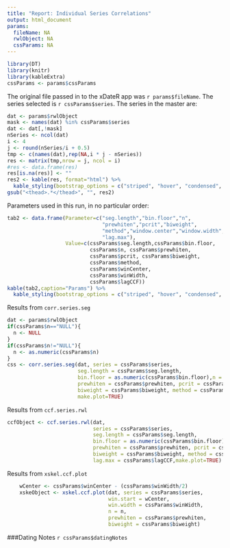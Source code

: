 ```yaml
---
title: "Report: Individual Series Correlations"
output: html_document
params:
  fileName: NA
  rwlObject: NA
  cssParams: NA
---
```


```r
library(DT)
library(knitr)
library(kableExtra)
cssParams <- params$cssParams
```

The original file passed in to the xDateR app was `r params$fileName`. The series selected is `r cssParams$series`. The series in the master are:

```r
dat <- params$rwlObject
mask <- names(dat) %in% cssParams$series
dat <- dat[,!mask]
nSeries <- ncol(dat)
i <- 4
j <- round(nSeries/i + 0.5)
tmp <- c(names(dat),rep(NA,i * j - nSeries))
res <- matrix(tmp,nrow = j, ncol = i)
#res <- data.frame(res)
res[is.na(res)] <- ""
res2 <- kable(res, format="html") %>%
  kable_styling(bootstrap_options = c("striped", "hover", "condensed", "responsive"))
gsub("<thead>.*</thead>", "", res2)
```

Parameters used in this run, in no particular order:

```r
tab2 <- data.frame(Parameter=c("seg.length","bin.floor","n",
                               "prewhiten","pcrit","biweight",
                               "method","window.center","window.width",
                               "lag.max"),
                   Value=c(cssParams$seg.length,cssParams$bin.floor,
                           cssParams$n, cssParams$prewhiten, 
                           cssParams$pcrit, cssParams$biweight,
                           cssParams$method,
                           cssParams$winCenter,
                           cssParams$winWidth,
                           cssParams$lagCCF))
kable(tab2,caption="Params") %>%
  kable_styling(bootstrap_options = c("striped", "hover", "condensed", "responsive"))
```

Results from `corr.series.seg`

```r
dat <- params$rwlObject
if(cssParams$n=="NULL"){
  n <- NULL
}
if(cssParams$n!="NULL"){
  n <- as.numeric(cssParams$n)
}
css <- corr.series.seg(dat, series = cssParams$series, 
                       seg.length = cssParams$seg.length, 
                       bin.floor = as.numeric(cssParams$bin.floor),n = n,
                       prewhiten = cssParams$prewhiten, pcrit = cssParams$pcrit,
                       biweight = cssParams$biweight, method = cssParams$method,
                       make.plot=TRUE)
```


Results from `ccf.series.rwl`

```r
ccfObject <- ccf.series.rwl(dat, 
                            series = cssParams$series, 
                            seg.length = cssParams$seg.length, 
                            bin.floor = as.numeric(cssParams$bin.floor),n = n,
                            prewhiten = cssParams$prewhiten, pcrit = cssParams$pcrit,
                            biweight = cssParams$biweight, method = cssParams$method,
                            lag.max = cssParams$lagCCF,make.plot=TRUE)
```


Results from `xskel.ccf.plot`

```r
    wCenter <- cssParams$winCenter - (cssParams$winWidth/2)
    xskeObject <- xskel.ccf.plot(dat, series = cssParams$series, 
                                 win.start = wCenter,
                                 win.width = cssParams$winWidth,
                                 n = n,
                                 prewhiten = cssParams$prewhiten,
                                 biweight = cssParams$biweight)
```

###Dating Notes
`r cssParams$datingNotes`
